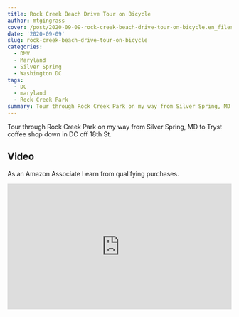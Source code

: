 ```yaml
---
title: Rock Creek Beach Drive Tour on Bicycle
author: mtgingrass
cover: /post/2020-09-09-rock-creek-beach-drive-tour-on-bicycle.en_files/tryst.jpg
date: '2020-09-09'
slug: rock-creek-beach-drive-tour-on-bicycle
categories:
  - DMV
  - Maryland
  - Silver Spring
  - Washington DC
tags:
  - DC
  - maryland
  - Rock Creek Park
summary: Tour through Rock Creek Park on my way from Silver Spring, MD to Trys coffee shop down in DC off 18th St.
---
```


Tour through Rock Creek Park on my way from Silver Spring, MD to Tryst coffee shop down in DC off 18th St.

## Video

As an Amazon Associate I earn from qualifying purchases.

<style>.embed-container { position: relative; padding-bottom: 56.25%; height: 0; overflow: hidden; max-width: 100%; } .embed-container iframe, .embed-container object, .embed-container embed { position: absolute; top: 0; left: 0; width: 100%; height: 100%; }</style><div class='embed-container'><iframe src='https://www.youtube.com/embed/n8ez1rBg4Zg' frameborder='0' allowfullscreen></iframe></div>